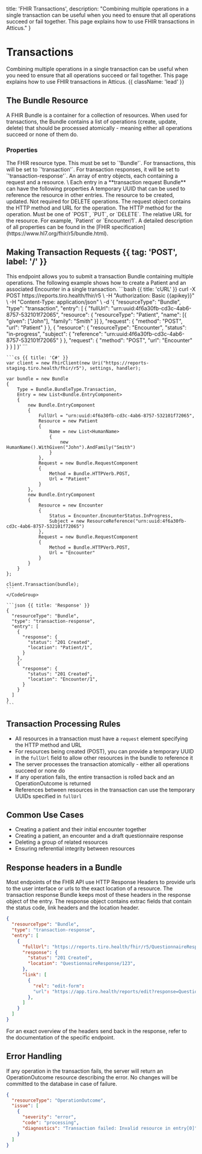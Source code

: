   title: 'FHIR Transactions',
  description: "Combining multiple operations in a single transaction can be useful when you need to ensure that all operations succeed or fail together. This page explains how to use FHIR transactions in Atticus."
}

# Transactions

Combining multiple operations in a single transaction can be useful when you need to ensure that all operations succeed or fail together. This page explains how to use FHIR transactions in Atticus. {{ className: 'lead' }}

## The Bundle Resource

A FHIR Bundle is a container for a collection of resources. When used for transactions, the Bundle contains a list of operations (create, update, delete) that should be processed atomically - meaning either all operations succeed or none of them do.

### Properties
<Properties>
  <Property name="resourceType" type="'Bundle'" required>
    The FHIR resource type. This must be set to `'Bundle'`.
  </Property>
  <Property name="type" type="code" required>
    For transactions, this will be set to `'transaction'`. For transaction responses, it will be set to `'transaction-response'`.
  </Property>
  <Property name="entry" type="Entry[]" required>
    An array of entry objects, each containing a request and a resource.
    \
    Each entry in a **transaction request Bundle** can have the following properties
    <Properties>
        <Property name="fullUrl" type='uri'>
          A temporary UUID that can be used to reference the resource in other entries.
        </Property>
        <Property name="resource" type="Resource">
          The resource to be created, updated. Not required for DELETE operations.
        </Property>
        <Property name="request">
          The request object contains the HTTP method and URL for the operation.
          <Properties>
            <Property name="method" type="code" required>
              The HTTP method for the operation. Must be one of `POST`, `PUT`, or `DELETE`.
            </Property>
            <Property name="url" type="string" required>
              The relative URL for the resource. For example, `Patient` or `Encounter/1`.
            </Property>
          </Properties>
        </Property>
    </Properties>
  </Property>
</Properties>
A detailed description of all properties can be found in the [FHIR specification](https://www.hl7.org/fhir/r5/bundle.html).

## Making Transaction Requests {{ tag: 'POST', label: '/' }}

<Row>
  <Col>
    This endpoint allows you to submit a transaction Bundle containing multiple operations. The following example shows how to create a Patient and an associated Encounter in a single transaction.
  </Col>
  <Col sticky>
    <CodeGroup title="Request" tag="POST" label="/">
    ```bash {{ title: 'cURL' }}
    curl -X POST https://reports.tiro.health/fhir/r5 \
      -H "Authorization: Basic {{apikey}}" \
      -H "Content-Type: application/json" \
      -d '{
        "resourceType": "Bundle",
        "type": "transaction",
        "entry": [
          {
            "fullUrl": "urn:uuid:4f6a30fb-cd3c-4ab6-8757-532101f72065",
            "resource": {
              "resourceType": "Patient",
              "name": [{
                "given": ["John"],
                "family": "Smith"
              }]
            },
            "request": {
              "method": "POST",
              "url": "Patient"
            }
          },
          {
            "resource": {
              "resourceType": "Encounter",
              "status": "in-progress",
              "subject": {
                "reference": "urn:uuid:4f6a30fb-cd3c-4ab6-8757-532101f72065"
              }
            },
            "request": {
              "method": "POST",
              "url": "Encounter"
            }
          }
        ]
      }'
    ```

    ```cs {{ title: 'C#' }}
    var client = new FhirClient(new Uri("https://reports-staging.tiro.health/fhir/r5"), settings, handler);

    var bundle = new Bundle
    {
        Type = Bundle.BundleType.Transaction,
        Entry = new List<Bundle.EntryComponent>
        {
            new Bundle.EntryComponent
            {
                FullUrl = "urn:uuid:4f6a30fb-cd3c-4ab6-8757-532101f72065",
                Resource = new Patient
                {
                    Name = new List<HumanName>
                    {
                        new HumanName().WithGiven("John").AndFamily("Smith")
                    }
                },
                Request = new Bundle.RequestComponent
                {
                    Method = Bundle.HTTPVerb.POST,
                    Url = "Patient"
                }
            },
            new Bundle.EntryComponent
            {
                Resource = new Encounter
                {
                    Status = Encounter.EncounterStatus.InProgress,
                    Subject = new ResourceReference("urn:uuid:4f6a30fb-cd3c-4ab6-8757-532101f72065")
                },
                Request = new Bundle.RequestComponent
                {
                    Method = Bundle.HTTPVerb.POST,
                    Url = "Encounter"
                }
            }
        }
    };

    client.Transaction(bundle);
    ```
    </CodeGroup>

    ```json {{ title: 'Response' }}
    {
      "resourceType": "Bundle",
      "type": "transaction-response",
      "entry": [
        {
          "response": {
            "status": "201 Created",
            "location": "Patient/1",
          }
        },
        {
          "response": {
            "status": "201 Created",
            "location": "Encounter/1",
          }
        }
      ]
    }
    ```
  </Col>
</Row>

## Transaction Processing Rules

- All resources in a transaction must have a `request` element specifying the HTTP method and URL
- For resources being created (POST), you can provide a temporary UUID in the `fullUrl` field to allow other resources in the bundle to reference it
- The server processes the transaction atomically - either all operations succeed or none do
- If any operation fails, the entire transaction is rolled back and an OperationOutcome is returned
- References between resources in the transaction can use the temporary UUIDs specified in `fullUrl`

## Common Use Cases

- Creating a patient and their initial encounter together
- Creating a patient, an encounter and a draft questionnaire response
- Deleting a group of related resources
- Ensuring referential integrity between resources

## Response headers in a Bundle
Most endpoints of the FHIR API use HTTP Response Headers to provide urls to the user interface or urls to the exact location of a resource.
The transaction response Bundle keeps most of these headers in the response object of the entry. The response object contains extrac fields that contain the status code, link headers and the location header.

```json
{
  "resourceType": "Bundle",
  "type": "transaction-response",
  "entry": [
    {
      "fullUrl": "https://reports.tiro.health/fhir/r5/QuestionnaireResponse/123",
      "response": {
        "status": "201 Created",
        "location": "QuestionnaireResponse/123",
      },
      "link": [
        {
          "rel": "edit-form":
          "url": "https://app.tiro.health/reports/edit?response=QuestionnaireResponse/123"
        },
      ]
    }
  ]
}
```

For an exact overview of the headers send back in the response, refer to the documentation of the specific endpoint.


## Error Handling

If any operation in the transaction fails, the server will return an OperationOutcome resource describing the error. No changes will be committed to the database in case of failure.

```json
{
  "resourceType": "OperationOutcome",
  "issue": [
    {
      "severity": "error",
      "code": "processing",
      "diagnostics": "Transaction failed: Invalid resource in entry[0]"
    }
  ]
}
```
